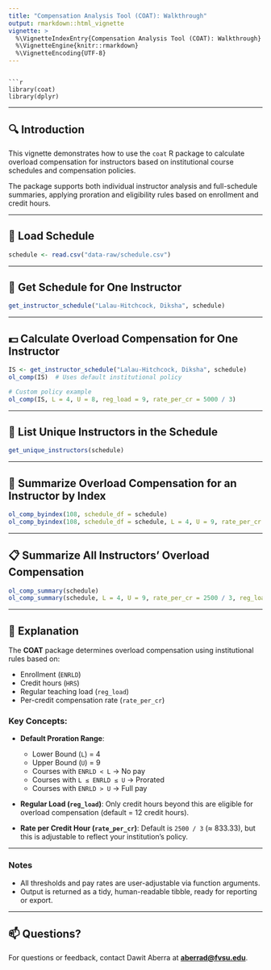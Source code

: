 ```yaml
---
title: "Compensation Analysis Tool (COAT): Walkthrough"
output: rmarkdown::html_vignette
vignette: >
  %\VignetteIndexEntry{Compensation Analysis Tool (COAT): Walkthrough}
  %\VignetteEngine{knitr::rmarkdown}
  %\VignetteEncoding{UTF-8}
---
```

```

```r
library(coat)
library(dplyr)
```

---

## 🔍 Introduction

This vignette demonstrates how to use the `coat` R package to calculate overload compensation for instructors based on institutional course schedules and compensation policies.

The package supports both individual instructor analysis and full-schedule summaries, applying proration and eligibility rules based on enrollment and credit hours.

---

## 🏫 Load Schedule

```r
schedule <- read.csv("data-raw/schedule.csv")
```

---

## 👤 Get Schedule for One Instructor

```r
get_instructor_schedule("Lalau-Hitchcock, Diksha", schedule)
```

---

## 💵 Calculate Overload Compensation for One Instructor

```r
IS <- get_instructor_schedule("Lalau-Hitchcock, Diksha", schedule)
ol_comp(IS)  # Uses default institutional policy

# Custom policy example
ol_comp(IS, L = 4, U = 8, reg_load = 9, rate_per_cr = 5000 / 3)
```

---

## 👥 List Unique Instructors in the Schedule

```r
get_unique_instructors(schedule)
```

---

## 🔢 Summarize Overload Compensation for an Instructor by Index

```r
ol_comp_byindex(108, schedule_df = schedule)
ol_comp_byindex(108, schedule_df = schedule, L = 4, U = 9, rate_per_cr = 2500 / 3, reg_load = 12)
```

---

## 📋 Summarize All Instructors’ Overload Compensation

```r
ol_comp_summary(schedule)
ol_comp_summary(schedule, L = 4, U = 9, rate_per_cr = 2500 / 3, reg_load = 12)
```

---

## 📝 Explanation

The **COAT** package determines overload compensation using institutional rules based on:

* Enrollment (`ENRLD`)
* Credit hours (`HRS`)
* Regular teaching load (`reg_load`)
* Per-credit compensation rate (`rate_per_cr`)

### Key Concepts:

* **Default Proration Range**:

  * Lower Bound (`L`) = 4
  * Upper Bound (`U`) = 9
  * Courses with `ENRLD < L` → No pay
  * Courses with `L ≤ ENRLD ≤ U` → Prorated
  * Courses with `ENRLD > U` → Full pay

* **Regular Load (`reg_load`)**:
  Only credit hours beyond this are eligible for overload compensation (default = 12 credit hours).

* **Rate per Credit Hour (`rate_per_cr`)**:
  Default is `2500 / 3` (≈ 833.33), but this is adjustable to reflect your institution’s policy.

---

### Notes

* All thresholds and pay rates are user-adjustable via function arguments.
* Output is returned as a tidy, human-readable tibble, ready for reporting or export.

---

## 📫 Questions?

For questions or feedback, contact Dawit Aberra at **[aberrad@fvsu.edu](mailto:aberrad@fvsu.edu)**.
